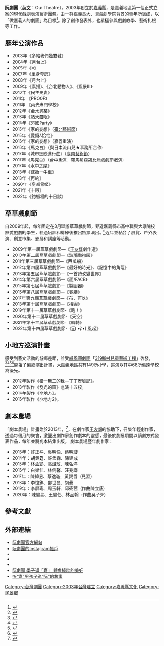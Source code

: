 {{infobox Organization
|name             = 阮劇團<br>Our Theatre
|original_name    = 
|image            = 
|image_border     = 
|size             = 
|border           = 
|caption          = 
|map              = 
|msize            = 
|mcaption         = 
|abbreviation     = 
|motto            = 
|formation        = 2003年
|founder          = 
|extinction       = 
|type             = 
|status           = 
|purpose          = 
|location         = {{TWN}}62153 [[嘉義縣|嘉義縣]][[民雄鄉|民雄鄉]]建國路二段265號
|region_served    = 
|membership       = 
|language         = 
|leader_title     = 
|leader_name      = 
|main_organ       = 
|parent_organization = 
|affiliations     = 
|num_staff        = 
|num_volunteers   = 
|budget           = 
|website          = [http://ourtheatre.net/ ourtheatre.net]
|remarks          = 
}}
'''阮劇團'''（[[英文|英文]]：Our Theatre），2003年創立於[[嘉義縣|嘉義縣]]，是嘉義地區第一個正式立案的現代戲劇表演藝術團體。由一群嘉義長大、具戲劇學院背景的青年所組成，以「做嘉義人的劇團」為目標<ref>{{Cite web |url=http://pareviews.ncafroc.org.tw/?p=4642 |title=嘉義出品，庶民氣味《金水飼某》 |accessdate=2014-07-06 |archive-date=2016-03-05 |archive-url=https://web.archive.org/web/20160305024141/http://pareviews.ncafroc.org.tw/?p=4642 |dead-url=no }}</ref>。除了創作發表外，也積極參與戲劇教學、藝術扎根等工作。

==歷年公演作品==
* 2003年《多給我們幾雙鞋》
* 2004年《月台上》
* 2005年《≡》
* 2007年《單身套房》
* 2008年《月台上》
* 2009年《素描》、《台北動物人》、《風景III》
* 2010年《民主夫妻》
* 2011年 《PROOF》
* 2011年 《兩光專門學校》
* 2012年《金水飼某》
* 2013年《熱天酣眠》
* 2014年《ㄞ國Party》
* 2015年《家的妄想》（[[臺北藝術節|臺北藝術節]]）
* 2015年《愛錢A恰恰》
* 2016年《家的妄想》（嘉義重演）
* 2016年《馬克白》（與日本流山兒★事務所合作）
* 2017年《城市戀歌進行曲》（[[臺南藝術節|臺南藝術節]]）
* 2017年《馬克白》（台中重演、羅馬尼亞錫比烏戲劇節邀演）
* 2017年《水中之屋》
* 2018年《嫁妝一牛車》
* 2018年《再約》
* 2020年《皇都電姬》
* 2021年《十殿》
* 2022年《釣蝦場的十日談》

==草草戲劇節==
自2009年起，每年固定在3月舉辦草草戲劇節，甄選嘉義縣市高中職與大專院校熱愛戲劇的學生，經過培訓和排練後推出售票演出。<ref>{{Cite web |url=http://pareviews.ncafroc.org.tw/?p=5619 |title=在地育栽的戲劇種苗《一首詩改變世界》 |accessdate=2014-07-06 |archive-date=2016-03-04 |archive-url=https://web.archive.org/web/20160304221600/http://pareviews.ncafroc.org.tw/?p=5619 |dead-url=no }}</ref>近年並結合了展覽、戶外表演、創意市集、影展和講座等活動。

* 2009年第一屆草草戲劇節—《[[王友輝|王友輝]]劇作選》
* 2010年第二屆草草戲劇節—《[[玻璃動物園|玻璃動物園]]》
* 2011年第三屆草草戲劇節—《西瓜船》
* 2012年第四屆草草戲劇節—《最好的時光》、《記憶中的角落》
* 2013年第五屆草草戲劇節—《一首詩改變世界》
* 2014年第六屆草草戲劇節—《面/FACE》
* 2015年第七屆草草戲劇節—《製圖器》
* 2016年第八屆草草戲劇節—《春膳》
* 2017年第九屆草草戲劇節—《布，可以》
* 2018年第十屆草草戲劇節—《拾圓》
* 2019年第十一屆草草戲劇節-《跑！》
* 2020年第十二屆草草戲劇節-《天空》
* 2021年第十三屆草草戲劇節-《轉轉》
* 2022年第十四屆草草戲劇節-《=͟͟͞͞( •̀д•́) 風起》

==小地方巡演計畫==
感受到藝文活動的城鄉差距，並受[[紙風車劇團|紙風車劇團]]「[[319鄉村兒童藝術工程|319鄉村兒童藝術工程]]」啓發，<ref>{{Cite web |url=http://www.merit-times.com/NewsPage.aspx?unid=274337 |title=阮劇團到嘉愛中心巡演 笑聲連連 |accessdate=2014-07-06 |archive-date=2014-07-14 |archive-url=https://web.archive.org/web/20140714165437/http://www.merit-times.com/NewsPage.aspx?unid=274337 |dead-url=no }}</ref><ref>{{Cite web |url=http://www.epochtimes.com/b5/12/9/12/n3681046.htm |title=阮劇團14日溪口鄉公所三樓禮堂演出 |accessdate=2014-07-06 |archive-date=2014-07-14 |archive-url=https://web.archive.org/web/20140714163741/http://www.epochtimes.com/b5/12/9/12/n3681046.htm |dead-url=no }}</ref><ref>{{Cite web |url=http://www.chinatimes.com/newspapers/20131010000426-260107 |title=推文藝 阮劇團走訪偏鄉15校 |accessdate=2014-07-06 |archive-date=2014-07-14 |archive-url=https://web.archive.org/web/20140714145923/http://www.chinatimes.com/newspapers/20131010000426-260107 |dead-url=no }}</ref><ref>{{Cite web |url=http://www.cna.com.tw/news/aloc/201406070100-1.aspx |title=阮劇團上山下海 偏鄉童展笑容 |accessdate=2014-07-06 |archive-date=2014-07-14 |archive-url=https://web.archive.org/web/20140714183528/http://www.cna.com.tw/news/aloc/201406070100-1.aspx |dead-url=no }}</ref>開始了偏鄉演出計畫，大嘉義地區共有149所小學，巡演以其中68所偏遠學校為優先。

* 2012年製作《獨一無二的我—丁丁歷險記》。
* 2013年製作《發光的窗》巡演十五校。
* 2014年製作《小地方》。
* 2016年製作《小地方2》。

==劇本農場==
「劇本農場」計畫始於2013年，<ref>{{Cite web |url=http://www.chinatimes.com/newspapers/20130907000530-260107 |title=阮劇團演《見花開》 |accessdate=2014-07-06 |archive-date=2014-07-14 |archive-url=https://web.archive.org/web/20140714213945/http://www.chinatimes.com/newspapers/20130907000530-260107 |dead-url=no }}</ref>，在劇作家[[王友輝|王友輝]]的協助下，召集年輕劇作家，透過每個月的聚會，激盪出劇作家創作劇本的靈感，最後於劇展期間以讀劇方式發表作品，每年並將劇本結集出版。
劇本農場歷年劇作家：
* 2013年：許正平、吳明倫、蔡明璇
* 2014年：胡錦筵、許孟霖、陳建成
* 2015年：林孟寰、高煜玟、陳弘洋
* 2016年：白樂惟、林俐馨、汪兆謙
* 2017年：陳緯恩、蔡逸璇、黃煚哲（見習）
* 2018年：李憶銖、鄧世昌、胡疊
* 2019年：李屏瑤、周玉軒、邱筱茜（作曲陳立唐）
* 2020年：陳健星、王健任、林品翰（作曲吳子齊）

==參考文獻==
{{reflist}}

==外部連結==
*[http://ourtheatre.net/ 阮劇團官方網站] {{Wayback|url=http://ourtheatre.net/ |date=20141205004456 }}
*[https://instagram.com/our_theatre 阮劇團的Instagram帳戶]
*{{facebook|ourtheatre|阮劇團}}
*{{facebook|GrasstrawFestival|草草戲劇節}}
*{{youtube|user=ourtheatre|阮劇團}}
*[https://web.archive.org/web/20140714140805/http://mag.chinatimes.com/mag-cnt.aspx?artid=19415 阮劇團 學子返「嘉」 體會純粹的美好]
*[http://www.huaxia.com/jjtw/dnsh/2011/02/2304615.html 听“嘉”里孩子说“阮”的故事] {{Wayback|url=http://www.huaxia.com/jjtw/dnsh/2011/02/2304615.html |date=20140714230755 }}

[[Category:台灣劇團|Category:台灣劇團]]
[[Category:2003年台灣建立|Category:2003年台灣建立]]
[[Category:嘉義縣文化|Category:嘉義縣文化]]
[[Category:民雄鄉|Category:民雄鄉]]